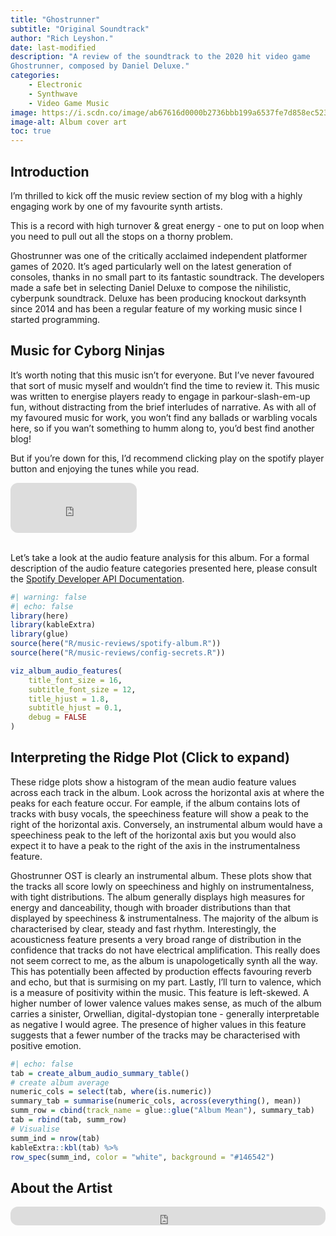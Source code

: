 ```yaml
---
title: "Ghostrunner"
subtitle: "Original Soundtrack"
author: "Rich Leyshon."
date: last-modified
description: "A review of the soundtrack to the 2020 hit video game
Ghostrunner, composed by Daniel Deluxe."
categories:        
    - Electronic
    - Synthwave
    - Video Game Music
image: https://i.scdn.co/image/ab67616d0000b2736bbb199a6537fe7d858ec523
image-alt: Album cover art
toc: true
---
```


## Introduction

I'm thrilled to kick off the music review section of my blog with a highly
engaging work by one of my favourite synth artists.

::: {.callout-note}
This is a record with high turnover & great energy - one to put on loop when
you need to pull out all the stops on a thorny problem.
:::

Ghostrunner was one of the critically acclaimed independent platformer games of
2020. It's aged particularly well on the latest generation of consoles, thanks
in no small part to its fantastic soundtrack. The developers made a safe bet
in selecting Daniel Deluxe to compose the nihilistic, cyberpunk soundtrack.
Deluxe has been producing knockout darksynth since 2014 and has been a regular
feature of my working music since I started programming. 

## Music for Cyborg Ninjas

It's worth noting that this music isn't for everyone. But I've never favoured
that sort of music myself and wouldn't find the time to review it. This music
was written to energise players ready to engage in parkour-slash-em-up fun, 
without distracting from the brief interludes of narrative. As with
all of my favoured music for work, you won't find any ballads or warbling
vocals here, so if you wan't something to humm along to, you'd best find
another blog!

But if you're down for this, I'd recommend clicking play on the spotify player button and enjoying the tunes while you read.

<iframe style="border-radius:12px" src="https://open.spotify.com/embed/album/6mS0ssCxtLvB0IcVP7sR66?utm_source=generator" width="40%" height="80" frameBorder="0" allowfullscreen="" allow="autoplay; clipboard-write; encrypted-media; fullscreen; picture-in-picture" class=center></iframe>
<br>
Let's take a look at the audio feature analysis for this album. For a formal description of the audio feature categories presented here, please consult the 
<a href="https://developer.spotify.com/documentation/web-api/reference/get-audio-features" target="_blank">Spotify Developer API Documentation</a>.

```r
#| warning: false
#| echo: false
library(here)
library(kableExtra)
library(glue)
source(here("R/music-reviews/spotify-album.R"))
source(here("R/music-reviews/config-secrets.R"))

viz_album_audio_features(
    title_font_size = 16,
    subtitle_font_size = 12,
    title_hjust = 1.8,
    subtitle_hjust = 0.1,
    debug = FALSE
)

```

::: {.callout-tip collapse="true"}
## Interpreting the Ridge Plot (Click to expand)

These ridge plots show a histogram of the mean audio feature values across each track in the album. Look across the horizontal axis at where the peaks for each feature occur. For eample, if the album contains lots of tracks with busy vocals, the speechiness feature will show a peak to the right of the horizontal axis. Conversely, an instrumental album would have a speechiness peak to the left of the horizontal axis but you would also expect it to have a peak to the right of the axis in the instrumentalness feature.
:::

Ghostrunner OST is clearly an instrumental album. These plots show that the tracks all score lowly on speechiness and highly on instrumentalness, with tight distributions. The album generally displays high measures for energy and danceability, though with broader distributions than that displayed by speechiness & instrumentalness. The majority of the album is characterised by clear, steady and fast rhythm. Interestingly, the acousticness feature presents a very broad range of distribution in the confidence that tracks do not have electrical amplification. This really does not seem correct to me, as the album is unapologetically synth all the way. This has potentially been affected by production effects favouring reverb and echo, but that is surmising on my part. Lastly, I'll turn to valence, which is a measure of positivity within the music. This feature is left-skewed. A higher number of lower valence values makes sense, as much of the album carries a sinister, Orwellian, digital-dystopian tone - generally interpretable as negative I would agree. The presence of higher values in this feature suggests that a fewer number of the tracks may be characterised with positive emotion. 


```r
#| echo: false
tab = create_album_audio_summary_table()
# create album average
numeric_cols = select(tab, where(is.numeric))
summary_tab = summarise(numeric_cols, across(everything(), mean))
summ_row = cbind(track_name = glue::glue("Album Mean"), summary_tab)
tab = rbind(tab, summ_row)
# Visualise
summ_ind = nrow(tab)
kableExtra::kbl(tab) %>%
row_spec(summ_ind, color = "white", background = "#146542")


```

## About the Artist

<iframe style="border-radius:12px" src="https://open.spotify.com/embed/track/0Fjao3dmzO8S17aLXO1QvV?utm_source=generator&theme=0" width="100%" height="30px" frameBorder="0" allowfullscreen="" allow="autoplay; clipboard-write; encrypted-media; fullscreen; picture-in-picture" class=center ></iframe>
